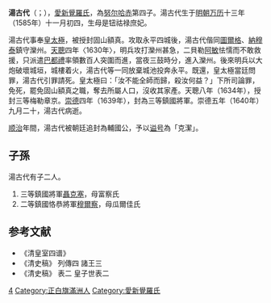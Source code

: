 {{東亞男性歷史人物
| 名稱 =湯古代
| 身份 =
| 國家 =
| 時代 =[[清朝|清朝]]
| 主君 =[[清太祖|清太祖]]、[[清太宗|清太宗]]
| 前任 =
| 繼任 =
| 姓 =
| 名 =湯古代
| 字 =
| 官職 =固山額真→遭罷免→三等梅勒章京
| 封爵 =三等鎮國將軍
| 旗籍 =[[正白旗|正白旗]]第二族
| 出生日期 = 1585年12月24日<br>萬曆十三年 / 乙酉年十一月初四<ref name=ax>《[[愛新覺羅宗譜|愛新覺羅宗譜]]》乙冊，4351頁。</ref>
| 出生地點 =
| 婚年 =
| 逝世日期 ={{death date and age|1640|11|3|1585|12|24}}<br>崇德五年九月二十<ref name=ax/>
| 逝世地點 =
| 諡號 =鎮國克潔將軍
| 墓葬 =
| 祠廟 =
| 父親 =[[努爾哈赤|努爾哈赤]]（[[清太祖|天命帝]]）
| 嫡母 =[[清太祖元妃|元妃]]佟佳氏
| 母親 =[[鈕祜祿庶妃_(清太祖)|庶妃]][[鈕祜祿氏|鈕祜祿氏]]
| 元配 =
| 正室 =富察氏<ref name=ax/>
| 繼室 =瓜爾佳氏<ref name=ax/>
| 側室 =（妾）科爾沁博爾濟吉特氏<br>（妾）鈕祜祿氏<br>（妾）葉赫那拉氏<ref name=ax/>
| 正室之父 =[[葉克巴晏|葉克巴晏]]
| 繼室之父 =[[尹達祜齊|尹達祜齊]]
| 兄弟 =廣略貝勒[[褚英|褚英]]<br>和碩禮烈親王[[代善|代善]]<br>鎮國勤敏公[[阿拜_(清朝)|阿拜]]<br>已革貝勒[[莽古爾泰|莽古爾泰]]<br>饒餘敏郡王[[阿巴泰|阿巴泰]]<br>清太宗[[皇太極|皇太極]]<br>鎮國恪僖公[[巴布泰|巴布泰]]<br>已革貝勒[[德格類|德格類]]<br>已革鎮國將軍[[巴布海|巴布海]]<br>已革英親王[[阿濟格|阿濟格]]<br>輔國介直公[[賴慕布|賴慕布]]<br>睿忠親王[[多爾袞|多爾袞]]<BR>豫通親王[[多鐸|多鐸]]<br>[[費揚果|費揚果]]
| 姊妹 =[[東果格格|東果格格]]<br>[[嫩哲格格|嫩哲格格]]<br>[[莽古濟|莽古濟]]<br>[[穆庫什|穆庫什]]<br>[[清太祖皇五女|皇五女]]<br>[[清太祖皇六女|皇六女]]<br>[[清太祖皇七女|鄉君]]<br>[[清太祖皇八女|和碩公主]]
| 同胞兄弟 =輔國愨厚公[[塔拜|塔拜]]
| 嫡子 =三等鎮國將軍[[聶克塞|聶克塞]]<br>二等恪恭鎮國將軍[[穆爾察|穆爾察]]
}}
'''湯古代'''（{{lang-mnc|ᡨᠠᠩᡤᡡᡩᠠᡳ|v=Tanggūdai|a=Tanggvdai}}；{{bd|1585年|12月24日|1640年|11月3日|catIdx=A}}），[[愛新覺羅氏|愛新覺羅氏]]，為[[努尔哈赤|努尔哈赤]]第四子。湯古代生于[[明朝|明朝]][[万历|万历]]十三年（1585年）十一月初四，生母是钮祜禄庶妃。

湯古代事奉[[皇太極|皇太極]]，被授封固山額真。攻取永平四城後，湯古代偕同[[圖爾格|圖爾格]]、[[納穆泰|納穆泰]]鎮守灤州。[[天聰|天聰]]四年〈1630年〉，明兵攻打灤州甚急，二貝勒[[阿敏|阿敏]]怯懦而不敢救援，只派遣[[巴都禮|巴都禮]]率領數百人突圍而進，當夜三鼓時分，進入灤州。後來明兵以大炮破壞城垣，城樓着火，湯古代等一同放棄城池投奔永平。既還，皇太極當廷問罪，湯古代引罪請死。皇太極曰：「汝不能全師而歸，殺汝何益？」下所司論罪，免死，罷免固山額真之職，奪去所屬人口，沒收其家產。天聰八年（1634年），授封三等梅勒章京。[[崇德|崇德]]四年（1639年），封為三等鎮國將軍。崇德五年（1640年）九月二十，湯古代病逝。

[[顺治|顺治]]年間，湯古代被朝廷追封為輔國公，予以[[谥号|谥号]]為「克潔」。

==子孫==
湯古代有子二人。

#三等鎮國將軍[[聶克塞|聶克塞]]，母富察氏
#二等鎮國恪恭將軍[[穆爾察|穆爾察]]，母瓜爾佳氏

==参考文献==
{{reflist}}
*《清皇室四谱》
*《清史稿》 列傳四 諸王三
*《清史稿》 表二 皇子世表二


{{start box}}
{{s-hou||1585年|12月24日|1640年|11月3日|清太祖世系}}
{{s-roy}}
{{s-new}}
{{s-title|三等鎮國將軍|1639年－1640年}}
{{s-after|子二等鎮國恪恭將軍[[穆爾察|穆爾察]]}}
{{end box}}

[[Category:清太祖皇子|4]]
[[Category:正白旗滿洲人|Category:正白旗滿洲人]]
[[Category:愛新覺羅氏|Category:愛新覺羅氏]]